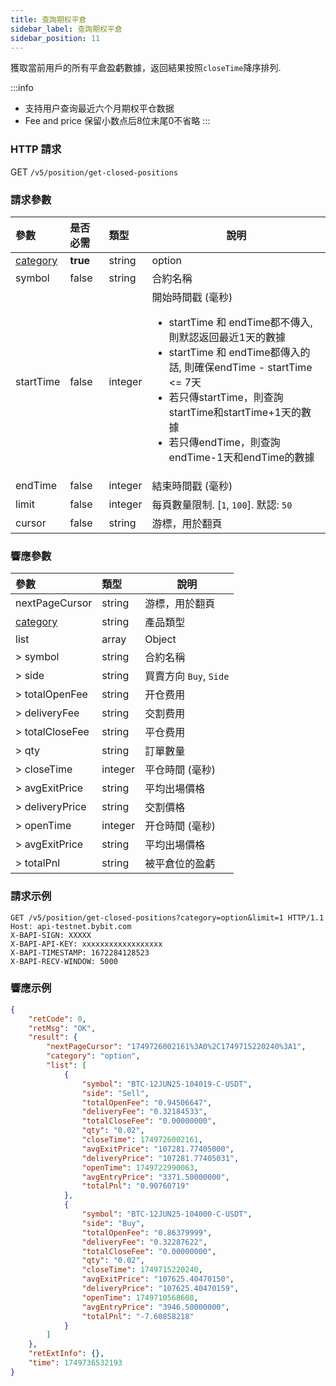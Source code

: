 ```yaml
---
title: 查詢期权平倉
sidebar_label: 查詢期权平倉
sidebar_position: 11
---
```


獲取當前用戶的所有平倉盈虧數據，返回結果按照`closeTime`降序排列.

:::info
* 支持用户查询最近六个月期权平仓数据
* Fee and price 保留小数点后8位末尾0不省略
:::

### HTTP 請求
GET `/v5/position/get-closed-positions`

### 請求參數
| 參數 | 是否必需 | 類型 | 說明|
|:----- |:-------|:-----|------ |
|[category](../enum#category) |**true** |string |option |
|symbol |false |string |合約名稱|
|startTime |false |integer |開始時間戳 (毫秒) <ul><li>startTime 和 endTime都不傳入, 則默認返回最近1天的數據</li><li>startTime 和 endTime都傳入的話, 則確保endTime - startTime <= 7天</li><li>若只傳startTime，則查詢startTime和startTime+1天的數據</li><li>若只傳endTime，則查詢endTime-1天和endTime的數據</li></ul>|
|endTime |false |integer |結束時間戳 (毫秒) |
|limit |false |integer |每頁數量限制. [`1`, `100`]. 默認: `50`|
|cursor |false |string |游標，用於翻頁|

### 響應參數
| 參數 | 類型 | 說明|
|:----- |:-----|----- |
|nextPageCursor |string |游標，用於翻頁 |
| [category](../enum#category) | string  | 產品類型 |
|list |array |Object |
|> symbol |string |合約名稱 |
|> side |string |買賣方向 `Buy`, `Side` |
|> totalOpenFee |string |开仓费用 |
|> deliveryFee |string |交割费用 |
|> totalCloseFee |string |平仓费用 |
|> qty |string |訂單數量 |
|> closeTime |integer |平仓時間 (毫秒) |
|> avgExitPrice |string |平均出場價格 |
|> deliveryPrice |string |交割價格 |
|> openTime |integer |开仓時間 (毫秒) |
|> avgExitPrice |string |平均出場價格 |
|> totalPnl |string |被平倉位的盈虧 |

### 請求示例

```http
GET /v5/position/get-closed-positions?category=option&limit=1 HTTP/1.1
Host: api-testnet.bybit.com
X-BAPI-SIGN: XXXXX
X-BAPI-API-KEY: xxxxxxxxxxxxxxxxxx
X-BAPI-TIMESTAMP: 1672284128523
X-BAPI-RECV-WINDOW: 5000
```

### 響應示例

```json
{
    "retCode": 0,
    "retMsg": "OK",
    "result": {
        "nextPageCursor": "1749726002161%3A0%2C1749715220240%3A1",
        "category": "option",
        "list": [
            {
                "symbol": "BTC-12JUN25-104019-C-USDT",
                "side": "Sell",
                "totalOpenFee": "0.94506647",
                "deliveryFee": "0.32184533",
                "totalCloseFee": "0.00000000",
                "qty": "0.02",
                "closeTime": 1749726002161,
                "avgExitPrice": "107281.77405000",
                "deliveryPrice": "107281.77405031",
                "openTime": 1749722990063,
                "avgEntryPrice": "3371.50000000",
                "totalPnl": "0.90760719"
            },
            {
                "symbol": "BTC-12JUN25-104000-C-USDT",
                "side": "Buy",
                "totalOpenFee": "0.86379999",
                "deliveryFee": "0.32287622",
                "totalCloseFee": "0.00000000",
                "qty": "0.02",
                "closeTime": 1749715220240,
                "avgExitPrice": "107625.40470150",
                "deliveryPrice": "107625.40470159",
                "openTime": 1749710568608,
                "avgEntryPrice": "3946.50000000",
                "totalPnl": "-7.60858218"
            }
        ]
    },
    "retExtInfo": {},
    "time": 1749736532193
}
```
